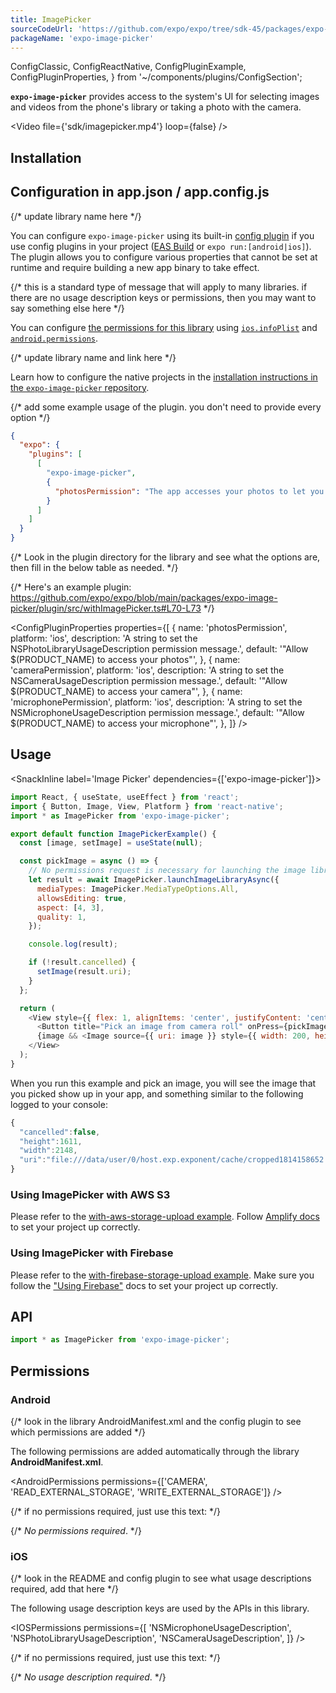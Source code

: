 ```yaml
---
title: ImagePicker
sourceCodeUrl: 'https://github.com/expo/expo/tree/sdk-45/packages/expo-image-picker'
packageName: 'expo-image-picker'
---
```


  ConfigClassic,
  ConfigReactNative,
  ConfigPluginExample,
  ConfigPluginProperties,
} from '~/components/plugins/ConfigSection';

**`expo-image-picker`** provides access to the system's UI for selecting images and videos from the phone's library or taking a photo with the camera.

<Video file={'sdk/imagepicker.mp4'} loop={false} />

<PlatformsSection android emulator ios simulator web />

## Installation

<APIInstallSection />

## Configuration in app.json / app.config.js

{/* update library name here */}

You can configure `expo-image-picker` using its built-in [config plugin](../../../guides/config-plugins.mdx) if you use config plugins in your project ([EAS Build](../../../build/introduction.mdx) or `expo run:[android|ios]`). The plugin allows you to configure various properties that cannot be set at runtime and require building a new app binary to take effect.

<ConfigClassic>

{/* this is a standard type of message that will apply to many libraries. if there are no usage description keys or permissions, then you may want to say something else here */}

You can configure [the permissions for this library](#permissions) using [`ios.infoPlist`](../config/app.mdx#infoplist) and [`android.permissions`](../config/app.mdx#permissions).

</ConfigClassic>

<ConfigReactNative>

{/* update library name and link here */}

Learn how to configure the native projects in the [installation instructions in the `expo-image-picker` repository](https://github.com/expo/expo/tree/main/packages/expo-image-picker#installation-in-bare-react-native-projects).

</ConfigReactNative>

<ConfigPluginExample>

{/* add some example usage of the plugin. you don't need to provide every option */}

```json
{
  "expo": {
    "plugins": [
      [
        "expo-image-picker",
        {
          "photosPermission": "The app accesses your photos to let you share them with your friends."
        }
      ]
    ]
  }
}
```

</ConfigPluginExample>

{/* Look in the plugin directory for the library and see what the options are, then fill in the below table as needed. */}

{/* Here's an example plugin: https://github.com/expo/expo/blob/main/packages/expo-image-picker/plugin/src/withImagePicker.ts#L70-L73 */}

<ConfigPluginProperties
  properties={[
    {
      name: 'photosPermission',
      platform: 'ios',
      description: 'A string to set the NSPhotoLibraryUsageDescription permission message.',
      default: '"Allow $(PRODUCT_NAME) to access your photos"',
    },
    {
      name: 'cameraPermission',
      platform: 'ios',
      description: 'A string to set the NSCameraUsageDescription permission message.',
      default: '"Allow $(PRODUCT_NAME) to access your camera"',
    },
    {
      name: 'microphonePermission',
      platform: 'ios',
      description: 'A string to set the NSMicrophoneUsageDescription permission message.',
      default: '"Allow $(PRODUCT_NAME) to access your microphone"',
    },
  ]}
/>

## Usage

<SnackInline label='Image Picker' dependencies={['expo-image-picker']}>

```js
import React, { useState, useEffect } from 'react';
import { Button, Image, View, Platform } from 'react-native';
import * as ImagePicker from 'expo-image-picker';

export default function ImagePickerExample() {
  const [image, setImage] = useState(null);

  const pickImage = async () => {
    // No permissions request is necessary for launching the image library
    let result = await ImagePicker.launchImageLibraryAsync({
      mediaTypes: ImagePicker.MediaTypeOptions.All,
      allowsEditing: true,
      aspect: [4, 3],
      quality: 1,
    });

    console.log(result);

    if (!result.cancelled) {
      setImage(result.uri);
    }
  };

  return (
    <View style={{ flex: 1, alignItems: 'center', justifyContent: 'center' }}>
      <Button title="Pick an image from camera roll" onPress={pickImage} />
      {image && <Image source={{ uri: image }} style={{ width: 200, height: 200 }} />}
    </View>
  );
}
```

</SnackInline>

When you run this example and pick an image, you will see the image that you picked show up in your app, and something similar to the following logged to your console:

```javascript
{
  "cancelled":false,
  "height":1611,
  "width":2148,
  "uri":"file:///data/user/0/host.exp.exponent/cache/cropped1814158652.jpg"
}
```

### Using ImagePicker with AWS S3

Please refer to the [with-aws-storage-upload example](https://github.com/expo/examples/tree/master/with-aws-storage-upload). Follow [Amplify docs](https://docs.amplify.aws/) to set your project up correctly.

### Using ImagePicker with Firebase

Please refer to the [with-firebase-storage-upload example](https://github.com/expo/examples/tree/master/with-firebase-storage-upload). Make sure you follow the ["Using Firebase"](/guides/using-firebase/) docs to set your project up correctly.

## API

```js
import * as ImagePicker from 'expo-image-picker';
```

<APISection packageName="expo-image-picker" apiName="ImagePicker" />

## Permissions

### Android

{/* look in the library AndroidManifest.xml and the config plugin to see which permissions are added */}

The following permissions are added automatically through the library **AndroidManifest.xml**.

<AndroidPermissions permissions={['CAMERA', 'READ_EXTERNAL_STORAGE', 'WRITE_EXTERNAL_STORAGE']} />

{/* if no permissions required, just use this text: */}

{/* _No permissions required_. */}

### iOS

{/* look in the README and config plugin to see what usage descriptions required, add that here */}

The following usage description keys are used by the APIs in this library.

<IOSPermissions
  permissions={[
    'NSMicrophoneUsageDescription',
    'NSPhotoLibraryUsageDescription',
    'NSCameraUsageDescription',
  ]}
/>

{/* if no permissions required, just use this text: */}

{/* _No usage description required_. */}
